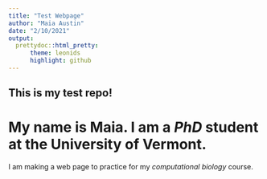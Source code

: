 ```yaml
---
title: "Test Webpage"
author: "Maia Austin"
date: "2/10/2021"
output: 
  prettydoc::html_pretty:
      theme: leonids
      highlight: github
---
```



## This is my test repo!


# My name is **Maia**. I am a *PhD* student at the University of Vermont.


I am making a web page to practice for my *computational biology* course.